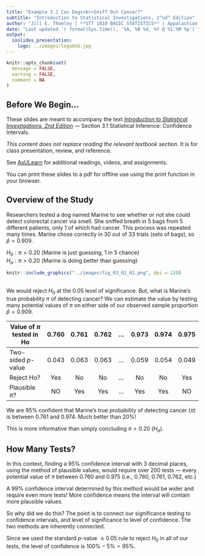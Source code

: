 ```yaml
---
title: "Example 3.1 Can Dogs<br>Sniff Out Cancer?"
subtitle: "Introduction to Statistical Investigations, 2^nd^ Edition"
author: "Jill E. Thomley | **STT 1810 BASIC STATISTICS** | Appalachian State University"
date: "Last updated `r format(Sys.time(), '%A, %B %d, %Y @ %I:%M %p')`"
output: 
  ioslides_presentation:
    logo: ../images/logoASU.jpg
---
```


```r
knitr::opts_chunk$set(
  message = FALSE,
  warning = FALSE,
  comment = NA
)
```

## Before We Begin…

These slides are meant to accompany the text [*Introduction to Statistical Investigations, 2nd Edition*](http://www.isi-stats.com/isi/index2nd.html) --- Section 3.1 Statistical Inference: Confidence Intervals. 

*This content does not replace reading the relevant textbook section.* It is for class presentation, review, and reference.

See [AsULearn](https://asulearn.appstate.edu/) for additional readings, videos, and assignments.

You can print these slides to a pdf for offline use using the print function in your browser.


## Overview of the Study

Researchers tested a dog named Marine to see whether or not she could detect colorectal cancer via smell. She sniffed breath in 5 bags from 5 different patients, only 1 of which had cancer. This process was repeated many times. Marine chose correctly in 30 out of 33 trials (sets of bags), so $\hat{p} = 0.909$. 

$H_0: \pi = 0.20$ (Marine is just guessing, 1 in 5 chance)<br>
$H_a: \pi > 0.20$ (Marine is doing better than guessing)

```r
knitr::include_graphics("../images/fig_03_01_01.png", dpi = 120)
```


##

We would reject $H_0$ at the 0.05 level of significance. But, what is Marine's true probability $\pi$ of detecting cancer? We can estimate the value by testing many potential values of $\pi$ on either side of our observed sample proportion $\hat{p} = 0.909$.

|Value of $\pi$ tested in Ho|0.760 |0.761 |0.762 |...   |0.973 |0.974 |0.975 |
|--------------------|:----:|:----:|:----:|:----:|:----:|:----:|:----:|
|Two-sided *p*-value |0.043 |0.063 |0.063 |...   |0.059 |0.054 |0.049 |
|Reject Ho?          |Yes   |No    |No    |...   |No    |No    |Yes   |
|Plausible $\pi$?    |NO    |Yes   |Yes   |...   |Yes   |Yes   |NO    |

We are 95% confident that Marine's true probability of detecting cancer ($\pi$) is between $0.761$ and $0.974$. Much better than $20\%$!

This is more informative than simply concluding $\pi > 0.20$ ($H_a$).


## How Many Tests?

In this context, finding a 95% confidence interval with 3 decimal places, using the method of plausible values, would require over 200 tests --- every potential value of $\pi$ between 0.760 and 0.975 (i.e., 0.760, 0.761, 0.762, etc.)

A 99% confidence interval determined by this method would be wider and require even more tests! More confidence means the interval will contain more plausible values.

So why did we do this? The point is to connect our significance testing to confidence intervals, and level of significance to level of confidence. The two methods are inherently connected. 

Since we used the standard *p*-value $\leq 0.05$ rule to reject $H_0$ in all of our tests, the level of confidence is $100\% - 5\% = 95\%$.



